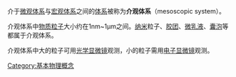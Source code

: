 {{noteTA
|G1=Physics
|G2=Chemistry
}}
{{Unreferenced|time=2016-05-24T01:57:59+00:00}}
介于[[微观体系|微观体系]]与[[宏观体系|宏观体系]]之间的[[体系|体系]]被称为'''介观体系'''（mesoscopic system）。

介观体系中[[物质|物质]][[粒子|粒子]]大小约在1nm~1μm之间。[[纳米|纳米]]粒子、[[胶团|胶团]]、[[微乳液|微乳液]]、[[囊泡|囊泡]]等都属于介观体系。

介观体系中大的粒子可用[[光学显微镜|光学显微镜]]观测，小的粒子需用[[电子显微镜|电子显微镜]]观测。

[[Category:基本物理概念|Category:基本物理概念]]


{{stub}}